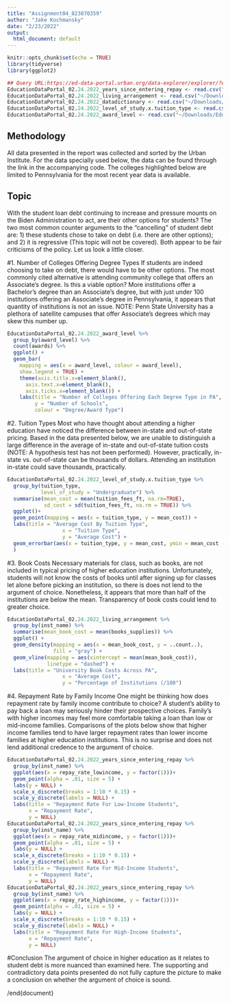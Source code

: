 ```yaml
---
title: "Assignment04_823870359"
author: "Jake Kochmansky"
date: "2/23/2022"
output:
  html_document: default
---
```


```r
knitr::opts_chunk$set(echo = TRUE)
library(tidyverse)
library(ggplot2)
```

```r
## Query URL:https://ed-data-portal.urban.org/data-explorer/explorer/?educationLevel=College&fipsNumbers=42&endYear=2019&timeframeType=most-recent&togglesList=23-530%2C22-528%2C66-452%2C66-451%2C66-450%2C6-1108%2C10-1120
EducationDataPortal_02.24.2022_years_since_entering_repay <- read.csv("~/Downloads/EducationDataPortal_02.24.2022_all_files/EducationDataPortal_02.24.2022_years_since_entering_repay.csv")
EducationDataPortal_02.24.2022_living_arrangement <- read.csv("~/Downloads/EducationDataPortal_02.24.2022_all_files/EducationDataPortal_02.24.2022_living_arrangement.csv")
EducationDataPortal_02.24.2022_datadictionary <- read.csv("~/Downloads/EducationDataPortal_02.24.2022_all_files/EducationDataPortal_02.24.2022_datadictionary.csv")
EducationDataPortal_02.24.2022_level_of_study.x.tuition_type <- read.csv("~/Downloads/EducationDataPortal_02.24.2022_all_files/EducationDataPortal_02.24.2022_level_of_study x tuition_type.csv")
EducationDataPortal_02.24.2022_award_level <- read.csv("~/Downloads/EducationDataPortal_02.24.2022_all_files/EducationDataPortal_02.24.2022_award_level.csv")
```
## Methodology
All data presented in the report was collected and sorted by the Urban Institute. For the data specially used below, the data can be found through the link in the accompanying code. The colleges highlighted below are limited to Pennsylvania for the most recent year data is available.

## Topic
With the student loan debt continuing to increase and pressure mounts on the Biden Administration to act, are their other options for students? The two most common counter arguments to the "cancelling" of student debt are: 1) these students chose to take on debt (i.e. there are other options); and 2) it is regressive (This topic will not be covered). Both appear to be fair criticisms of the policy. Let us look a little closer.

#1. Number of Colleges Offering Degree Types
If students are indeed choosing to take on debt, there would have to be other options. The most commonly cited alternative is attending community college that offers an Associate's degree. Is this a viable option? More institutions offer a Bachelor's degree than an Associate's degree, but with just under 100 institutions offering an Associate's degree in Pennsylvania, it appears that quantity of institutions is not an issue. NOTE: Penn State University has a plethora of satellite campuses that offer Associate's degrees which may skew this number up.
```r
EducationDataPortal_02.24.2022_award_level %>%
  group_by(award_level) %>%
  count(awards) %>%
  ggplot() +
  geom_bar(
    mapping = aes(x = award_level, colour = award_level),
    show.legend = TRUE) +
    theme(axis.title.x=element_blank(),
      axis.text.x=element_blank(),
      axis.ticks.x=element_blank()) +
    labs(title = "Number of Colleges Offering Each Degree Type in PA", 
         y = "Number of Schools", 
         colour = "Degree/Award Type")
```
#2. Tuition Types
Most who have thought about attending a higher education have noticed the difference between in-state and out-of-state pricing. Based in the data presented below, we are unable to distinguish a large difference in the average of in-state and out-of-state tuition costs (NOTE: A hypothesis test has not been performed). However, practically, in-state vs. out-of-state can be thousands of dollars. Attending an institution in-state could save thousands, practically.

```r
EducationDataPortal_02.24.2022_level_of_study.x.tuition_type %>%
  group_by(tuition_type,
           level_of_study = "Undergraduate") %>%
  summarise(mean_cost = mean(tuition_fees_ft, na.rm=TRUE),
            sd_cost = sd(tuition_fees_ft, na.rm = TRUE)) %>%
  ggplot()+
  geom_point(mapping = aes(x = tuition_type, y = mean_cost)) +
  labs(title = "Average Cost By Tuition Type",
                  x = "Tuition Type",
                  y = "Average Cost") +
  geom_errorbar(aes(x = tuition_type, y = mean_cost, ymin = mean_cost - sd_cost, ymax = mean_cost + sd_cost)
  ) 

```
#3. Book Costs
Necessary materials for class, such as books, are not included in typical pricing of higher education institutions. Unfortunately, students will not know the costs of books until after signing up for classes let alone before picking an institution, so there is does not lend to the argument of choice. Nonetheless, it appears that more than half of the institutions are below the mean. Transparency of book costs could lend to greater choice. 

```r
EducationDataPortal_02.24.2022_living_arrangement %>%
  group_by(inst_name) %>%
  summarise(mean_book_cost = mean(books_supplies)) %>%
  ggplot() +
  geom_density(mapping = aes(x = mean_book_cost, y = ..count..),
               fill = "gray") +
  geom_vline(mapping = aes(xintercept = mean(mean_book_cost)), 
             linetype = "dashed") +
  labs(title = "University Book Costs Across PA",
                  x = "Average Cost",
                  y = "Percentage of Institutions (/100")
```
#4. Repayment Rate by Family Income
One might be thinking how does repayment rate by family income contribute to choice? A student's ability to pay back a loan may seriously hinder their prospective choices. Family's with higher incomes may feel more comfortable taking a loan than low or mid-income families. Comparisons of the plots below show that higher income families tend to have larger repayment rates than lower income families at higher education institutions. This is no surprise and does not lend additional credence to the argument of choice.

```r

EducationDataPortal_02.24.2022_years_since_entering_repay %>%
  group_by(inst_name) %>%
  ggplot(aes(x = repay_rate_lowincome, y = factor(1)))+
  geom_point(alpha = .01, size = 5) +
  labs(y = NULL) +
  scale_x_discrete(breaks = 1:10 * 0.15) +
  scale_y_discrete(labels = NULL) +
  labs(title = "Repayment Rate For Low-Income Students",
       x = "Repayment Rate",
       y = NULL)
EducationDataPortal_02.24.2022_years_since_entering_repay %>%
  group_by(inst_name) %>%
  ggplot(aes(x = repay_rate_midincome, y = factor(1)))+
  geom_point(alpha = .01, size = 5) +
  labs(y = NULL) +
  scale_x_discrete(breaks = 1:10 * 0.15) +
  scale_y_discrete(labels = NULL) +
  labs(title = "Repayment Rate For Mid-Income Students",
       x = "Repayment Rate",
       y = NULL)
EducationDataPortal_02.24.2022_years_since_entering_repay %>%
  group_by(inst_name) %>%
  ggplot(aes(x = repay_rate_highincome, y = factor(1)))+
  geom_point(alpha = .01, size = 5) +
  labs(y = NULL) +
  scale_x_discrete(breaks = 1:10 * 0.15) +
  scale_y_discrete(labels = NULL) +
  labs(title = "Repayment Rate For High-Income Students",
       x = "Repayment Rate",
       y = NULL)
```
#Conclusion
The argument of choice in higher education as it relates to student debt is more nuanced than examined here. The supporting and contradictory data points presented do not fully capture the picture to make a conclusion on whether the argument of choice is sound. 

/end{document}
